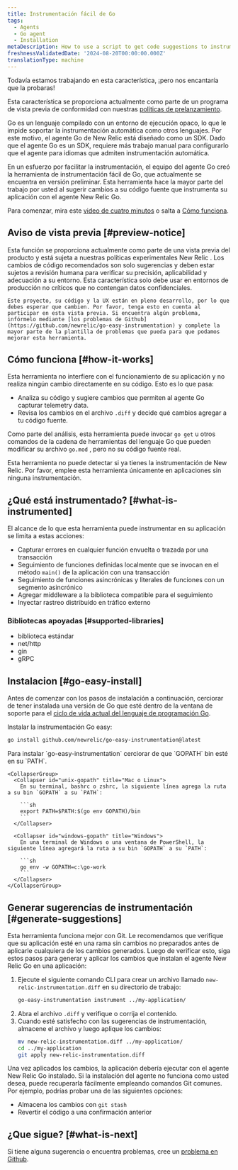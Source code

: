```yaml
---
title: Instrumentación fácil de Go
tags:
  - Agents
  - Go agent
  - Installation
metaDescription: How to use a script to get code suggestions to instrument your Golang apps and services.
freshnessValidatedDate: '2024-08-20T00:00:00.000Z'
translationType: machine
---
```


<Callout title="avance">
  Todavía estamos trabajando en esta característica, ¡pero nos encantaría que la probaras!

  Esta característica se proporciona actualmente como parte de un programa de vista previa de conformidad con nuestras [políticas de prelanzamiento](/docs/licenses/license-information/referenced-policies/new-relic-pre-release-policy).
</Callout>

Go es un lenguaje compilado con un entorno de ejecución opaco, lo que le impide soportar la instrumentación automática como otros lenguajes. Por este motivo, el agente Go de New Relic está diseñado como un SDK. Dado que el agente Go es un SDK, requiere más trabajo manual para configurarlo que el agente para idiomas que admiten instrumentación automática.

En un esfuerzo por facilitar la instrumentación, el equipo del agente Go creó la herramienta de instrumentación fácil de Go, que actualmente se encuentra en versión preliminar. Esta herramienta hace la mayor parte del trabajo por usted al sugerir cambios a su código fuente que instrumenta su aplicación con el agente New Relic Go.

Para comenzar, mira este [video de cuatro minutos](https://asciinema.org/a/r0Il7o2eMiZaLKHIlew3IL2nx) o salta a [Cómo funciona](#how-it-works).

## Aviso de vista previa [#preview-notice]

<CollapserGroup>
  <Collapser id="preview-usage-details" title="Qué puedes esperar de esta vista previa">
    Esta función se proporciona actualmente como parte de una vista previa del producto y está sujeta a nuestras políticas experimentales New Relic . Los cambios de código recomendados son solo sugerencias y deben estar sujetos a revisión humana para verificar su precisión, aplicabilidad y adecuación a su entorno. Esta característica solo debe usar en entornos de producción no críticos que no contengan datos confidenciales.

    Este proyecto, su código y la UX están en pleno desarrollo, por lo que debes esperar que cambien. Por favor, tenga esto en cuenta al participar en esta vista previa. Si encuentra algún problema, infórmelo mediante [los problemas de Github](https://github.com/newrelic/go-easy-instrumentation) y complete la mayor parte de la plantilla de problemas que pueda para que podamos mejorar esta herramienta.
  </Collapser>
</CollapserGroup>

## Cómo funciona [#how-it-works]

Esta herramienta no interfiere con el funcionamiento de su aplicación y no realiza ningún cambio directamente en su código. Esto es lo que pasa:

* Analiza su código y sugiere cambios que permiten al agente Go capturar telemetry data.
* Revisa los cambios en el archivo `.diff` y decide qué cambios agregar a tu código fuente.

Como parte del análisis, esta herramienta puede invocar `go get` u otros comandos de la cadena de herramientas del lenguaje Go que pueden modificar su archivo `go.mod` , pero no su código fuente real.

<Callout variant="important">
  Esta herramienta no puede detectar si ya tienes la instrumentación de New Relic. Por favor, emplee esta herramienta únicamente en aplicaciones sin ninguna instrumentación.
</Callout>

## ¿Qué está instrumentado? [#what-is-instrumented]

El alcance de lo que esta herramienta puede instrumentar en su aplicación se limita a estas acciones:

* Capturar errores en cualquier función envuelta o trazada por una transacción
* Seguimiento de funciones definidas localmente que se invocan en el método `main()` de la aplicación con una transacción
* Seguimiento de funciones asincrónicas y literales de funciones con un segmento asincrónico
* Agregar middleware a la biblioteca compatible para el seguimiento
* Inyectar rastreo distribuido en tráfico externo

### Bibliotecas apoyadas [#supported-libraries]

* biblioteca estándar
* net/http
* gin
* gRPC

## Instalacion [#go-easy-install]

Antes de comenzar con los pasos de instalación a continuación, cerciorar de tener instalada una versión de Go que esté dentro de la ventana de soporte para el [ciclo de vida actual del lenguaje de programación Go](https://endoflife.date/go).

Instalar la instrumentación Go easy:

```sh
go install github.com/newrelic/go-easy-instrumentation@latest
```

<CollapserGroup>
  <Collapser id="setup-go-path" title="Configuración de su GOPATH">
    Para instalar `go-easy-instrumentation` cerciorar de que `GOPATH` bin esté en su `PATH`.

    <CollapserGroup>
      <Collapser id="unix-gopath" title="Mac o Linux">
        En su terminal, bashrc o zshrc, la siguiente línea agrega la ruta a su bin `GOPATH` a su `PATH`:

        ```sh
        export PATH=$PATH:$(go env GOPATH)/bin
        ```
      </Collapser>

      <Collapser id="windows-gopath" title="Windows">
        En una terminal de Windows o una ventana de PowerShell, la siguiente línea agregará la ruta a su bin `GOPATH` a su `PATH`:

        ```sh
        go env -w GOPATH=c:\go-work
        ```
      </Collapser>
    </CollapserGroup>
  </Collapser>
</CollapserGroup>

## Generar sugerencias de instrumentación [#generate-suggestions]

Esta herramienta funciona mejor con Git. Le recomendamos que verifique que su aplicación esté en una rama sin cambios no preparados antes de aplicarle cualquiera de los cambios generados. Luego de verificar esto, siga estos pasos para generar y aplicar los cambios que instalan el agente New Relic Go en una aplicación:

1. Ejecute el siguiente comando CLI para crear un archivo llamado `new-relic-instrumentation.diff` en su directorio de trabajo:
   ```sh
   go-easy-instrumentation instrument ../my-application/
   ```
2. Abra el archivo `.diff` y verifique o corrija el contenido.
3. Cuando esté satisfecho con las sugerencias de instrumentación, almacene el archivo y luego aplique los cambios:
   ```sh
   mv new-relic-instrumentation.diff ../my-application/
   cd ../my-application
   git apply new-relic-instrumentation.diff
   ```

Una vez aplicados los cambios, la aplicación debería ejecutar con el agente New Relic Go instalado. Si la instalación del agente no funciona como usted desea, puede recuperarla fácilmente empleando comandos Git comunes. Por ejemplo, podrías probar una de las siguientes opciones:

* Almacena los cambios con `git stash`
* Revertir el código a una confirmación anterior

## ¿Que sigue? [#what-is-next]

Si tiene alguna sugerencia o encuentra problemas, cree un [problema en Github](https://github.com/newrelic/go-easy-instrumentation).